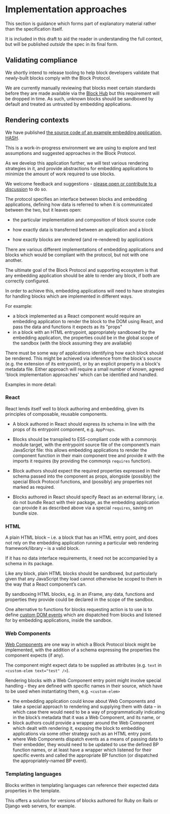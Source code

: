 # Implementation approaches

<InfoCard>

This section is guidance which forms part of explanatory material rather than the specification itself.

It is included in this draft to aid the reader in understanding the full context, but will be published _outside_ the spec in its final form.

</InfoCard>

## Validating compliance

We shortly intend to release tooling to help block developers validate that newly-built blocks comply with the Block Protocol.

We are currently manually reviewing that blocks meet certain standards before they are made available via the [Block Hub](https://blockprotocol.org/hub) but this requirement will be dropped in time. As such, unknown blocks should be sandboxed by default and treated as untrusted by embedding applications.

## Rendering contexts

<InfoCard>

We have published [the source code of an example embedding application, HASH](https://github.com/hashintel/hash).

This is a work-in-progress environment we are using to explore and test assumptions and suggested approaches in the Block Protocol.

As we develop this application further, we will test various rendering strategies in it, and provide abstractions for embedding applications to minimize the amount of work required to use blocks.

We welcome feedback and suggestions - [please open or contribute to a discussion](https://github.com/blockprotocol/blockprotocol/discussions) to do so.

</InfoCard>

The protocol specifies an interface between blocks and embedding applications, defining how data is referred to when it is communicated between the two, but it leaves open:

- the particular implementation and composition of block source code

- how exactly data is transferred between an application and a block

- how exactly blocks are rendered (and re-rendered) by applications

There are various different implementations of embedding applications and blocks which would be compliant with the protocol, but not with one another.

The ultimate goal of the Block Protocol and supporting ecosystem is that any embedding application should be able to render any block, if both are correctly configured.

In order to achieve this, embedding applications will need to have strategies for handling blocks which are implemented in different ways.

For example:

- a block implemented as a React component would require an embedding application to render the block to the DOM using React, and pass the data and functions it expects as its "props"
- in a block with an HTML entrypoint, appropriately sandboxed by the embedding application, the properties could be in the global scope of the sandbox (with the block assuming they are available)

There must be some way of applications identifying how each block should be rendered. This might be achieved via inference from the block's source (e.g. the extension of its entrypoint), or by an explicit property in a block's metadata file. Either approach will require a small number of known, agreed 'block implementation approaches' which can be identified and handled.

Examples in more detail:

### React

React lends itself well to block authoring and embedding, given its principles of composable, reusable components.

- A block authored in React should express its schema in line with the props of its entrypoint component, e.g. `AppProps`.

- Blocks should be transpiled to ES5-compliant code with a commonjs module target, with the entrypoint source file of the component’s main JavaScript file: this allows embedding applications to render the component function in their main component tree and provide it with the imports it requires (by providing the commonjs `requires` function).

- Block authors should expect the required properties expressed in their schema passed into the component as props, alongside (possibly) the special Block Protocol functions, and (possibly) any properties not marked as required.

- Blocks authored in React should specify React as an external library, i.e. do not bundle React with their package, as the embedding application can provide it as described above via a special `requires`, saving on bundle size.

### HTML

A plain HTML block – i.e. a block that has an HTML entry point, and does not rely on the embedding application running a particular web rendering framework/library – is a valid block.

If it has no data interface requirements, it need not be accompanied by a schema in its package.

Like any block, plain HTML blocks should be sandboxed, but particularly given that any JavaScript they load cannot otherwise be scoped to them in the way that a React component’s can.

By sandboxing HTML blocks, e.g. in an iFrame, any data, functions and properties they provide could be declared in the scope of the sandbox.

One alternative to functions for blocks requesting action is to use is to define [custom DOM events](https://developer.mozilla.org/en-US/docs/Web/Events/Creating_and_triggering_events) which are dispatched from blocks and listened for by embedding applications, inside the sandbox.

### Web Components

[Web Components](https://developer.mozilla.org/en-US/docs/Web/Web_Components) are one way in which a Block Protocol block might be implemented, with the addition of a schema expressing the properties the component expects (if any).

The component might expect data to be supplied as attributes (e.g. `text` in `<custom-elem text="test" />`).

Rendering blocks with a Web Component entry point might involve special handling - they are defined with specific names in their source, which have to be used when instantiating them, e.g. `<custom-elem>`

- the embedding application could know about Web Components and take a special approach to rendering and supplying them with data – in which case there would need to be a way of programmatically indicating in the block’s metadata that it was a Web Component, and its name, or
- block authors could provide a wrapper around the Web Component which dealt with rendering it, exposing the block to embedding applications via some other strategy such as an HTML entry point.
- where Web Components dispatch events as a means of passing data to their embedder, they would need to be updated to use the defined BP function names, or at least have a wrapper which listened for their specific events and called the appropriate BP function (or dispatched the appropriately-named BP event).

### Templating languages

Blocks written in templating languages can reference their expected data properties in the template.

This offers a solution for versions of blocks authored for Ruby on Rails or Django web servers, for example.
